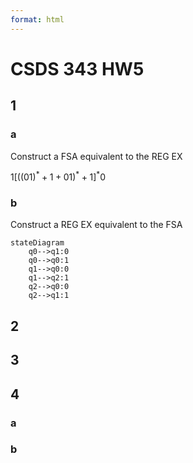 ```yaml
---
format: html
---
```

# CSDS 343 HW5
## 1
### a
Construct a FSA equivalent to the REG EX

$1[((01)^*+1+01)^*+1]^*0$

### b
Construct a REG EX equivalent to the FSA
```mermaid
stateDiagram
    q0-->q1:0
    q0-->q0:1
    q1-->q0:0
    q1-->q2:1
    q2-->q0:0
    q2-->q1:1
```


## 2

## 3

## 4

### a

### b